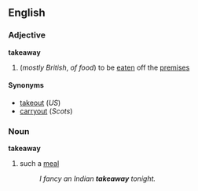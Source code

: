 ==English==
===Adjective===
'''takeaway'''
#(''mostly British'', ''of food'') to be [[eaten]] off the [[premises]]
====Synonyms====
*[[takeout]] (''US'')
*[[carryout]] (''Scots'')
===Noun===
'''takeaway'''
# such a [[meal]]
#:''I fancy an Indian '''takeaway''' tonight.''